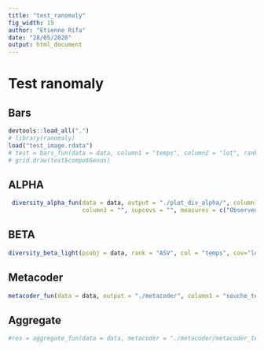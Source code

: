 ```yaml
---
title: "test_ranomaly"
fig_width: 15
author: "Etienne Rifa"
date: "28/05/2020"
output: html_document
---
```


# Test ranomaly

## Bars

```r
devtools::load_all(".")
# library(ranomaly)
load("test_image.rdata")
# test = bars_fun(data = data, column1 = "temps", column2 = "lot", rank=c("Genus"), rare = "lot", verbose = FALSE)
# grid.draw(test$compo$Genus)
```


## ALPHA
```r
 diversity_alpha_fun(data = data, output = "./plot_div_alpha/", column1 = "temps", column2 = "lot",
                     column3 = "", supcovs = "", measures = c("Observed","Shannon","Simpson","InvSimpson") )
```

## BETA
```r
diversity_beta_light(psobj = data, rank = "ASV", col = "temps", cov="lot", dist0 = "unifrac", ord = "MDS")
```

## Metacoder

```r
metacoder_fun(data = data, output = "./metacoder", column1 = "souche_temps", rank = "Family", signif = TRUE, plottrees = TRUE, min ="10", comp = "sauvage_t50~mutant_t50", save.file = FALSE, verbose = 3)
```

## Aggregate

```r
#res = aggregate_fun(data = data, metacoder = "./metacoder/metacoder_temps_lot_Genus.csv", deseq = "./deseq/", mgseq = "./metagenomeseq/", output = "./aggregate_diff/", column1 = "temps_lot", column2 = NULL, verbose = 1, rank = "Genus", comp = "T6_lot1~T6_lot3,T9_lot1~T9_lot3")
```
